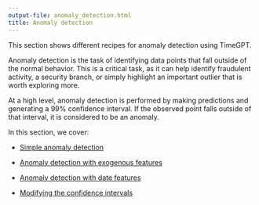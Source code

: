 ```yaml
---
output-file: anomaly_detection.html
title: Anomaly detection
---
```



This section shows different recipes for anomaly detection using
TimeGPT.

Anomaly detection is the task of identifying data points that fall
outside of the normal behavior. This is a critical task, as it can help
identify fraudulent activity, a security branch, or simply highlight an
important outlier that is worth exploring more.

At a high level, anomaly detection is performed by making predictions
and generating a 99% confidence interval. If the observed point falls
outside of that interval, it is considered to be an anomaly.

In this section, we cover:

-   [Simple anomaly
    detection](https://docs.nixtla.io/docs/capabilities-anomaly-detection-quickstart)

-   [Anomaly detection with exogenous
    features](https://docs.nixtla.io/docs/capabilities-anomaly-detection-add_exogenous_variables)

-   [Anomaly detection with date
    features](https://docs.nixtla.io/docs/capabilities-anomaly-detection-add_date_features)

-   [Modifying the confidence
    intervals](https://docs.nixtla.io/docs/capabilities-anomaly-detection-add_confidence_levels)

